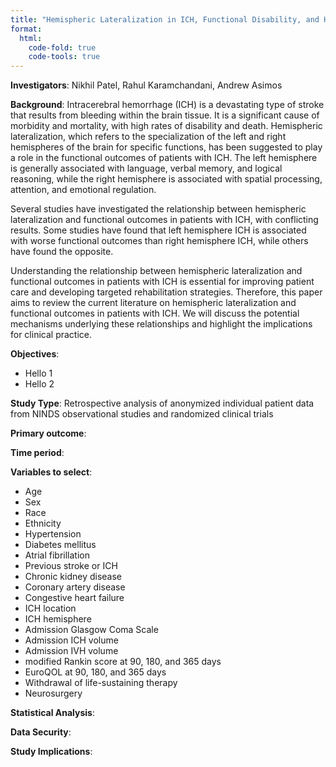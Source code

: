 ```yaml
---
title: "Hemispheric Lateralization in ICH, Functional Disability, and Health-Related Quality of Life"
format:
  html:
    code-fold: true
    code-tools: true
---
```


**Investigators**: Nikhil Patel, Rahul Karamchandani, Andrew Asimos

**Background**: Intracerebral hemorrhage (ICH) is a devastating type of stroke that results from bleeding within the brain tissue. It is a significant cause of morbidity and mortality, with high rates of disability and death. Hemispheric lateralization, which refers to the specialization of the left and right hemispheres of the brain for specific functions, has been suggested to play a role in the functional outcomes of patients with ICH. The left hemisphere is generally associated with language, verbal memory, and logical reasoning, while the right hemisphere is associated with spatial processing, attention, and emotional regulation.

Several studies have investigated the relationship between hemispheric lateralization and functional outcomes in patients with ICH, with conflicting results. Some studies have found that left hemisphere ICH is associated with worse functional outcomes than right hemisphere ICH, while others have found the opposite. 

Understanding the relationship between hemispheric lateralization and functional outcomes in patients with ICH is essential for improving patient care and developing targeted rehabilitation strategies. Therefore, this paper aims to review the current literature on hemispheric lateralization and functional outcomes in patients with ICH. We will discuss the potential mechanisms underlying these relationships and highlight the implications for clinical practice.

**Objectives**:

- Hello 1
- Hello 2

**Study Type**: Retrospective analysis of anonymized individual patient data from NINDS observational studies and randomized clinical trials

**Primary outcome**: 

**Time period**: 

**Variables to select**:

- Age
- Sex
- Race
- Ethnicity
- Hypertension
- Diabetes mellitus
- Atrial fibrillation
- Previous stroke or ICH
- Chronic kidney disease
- Coronary artery disease
- Congestive heart failure
- ICH location
- ICH hemisphere
- Admission Glasgow Coma Scale
- Admission ICH volume
- Admission IVH volume
- modified Rankin score at 90, 180, and 365 days
- EuroQOL at 90, 180, and 365 days
- Withdrawal of life-sustaining therapy
- Neurosurgery

**Statistical Analysis**:

**Data Security**:

**Study Implications**: